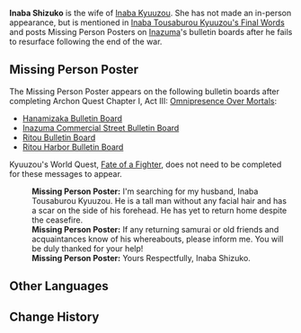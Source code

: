 {{Character Infobox
|type             = NPC
|region           = Inazuma
|spouse           = Inaba Kyuuzou
}}
'''Inaba Shizuko''' is the wife of [[Inaba Kyuuzou]]. She has not made an in-person appearance, but is mentioned in [[Inaba Tousaburou Kyuuzou's Final Words]] and posts Missing Person Posters on [[Inazuma]]'s bulletin boards after he fails to resurface following the end of the war.

==Missing Person Poster==
The Missing Person Poster appears on the following bulletin boards after completing Archon Quest Chapter I, Act III: [[Omnipresence Over Mortals]]:
*[[Hanamizaka Bulletin Board]]
*[[Inazuma Commercial Street Bulletin Board]]
*[[Ritou Bulletin Board]]
*[[Ritou Harbor Bulletin Board]]

Kyuuzou's World Quest, [[Fate of a Fighter]], does not need to be completed for these messages to appear.

{{Dialogue start}}
:'''Missing Person Poster:''' I'm searching for my husband, Inaba Tousaburou Kyuuzou. He is a tall man without any facial hair and has a scar on the side of his forehead. He has yet to return home despite the ceasefire.
:'''Missing Person Poster:''' If any returning samurai or old friends and acquaintances know of his whereabouts, please inform me. You will be duly thanked for your help!
:'''Missing Person Poster:''' Yours Respectfully, Inaba Shizuko.
{{Dialogue end}}

==Other Languages==
{{Other Languages
|default_hidden = 1
|en      = Inaba Shizuko
|zhs     = 稻叶静子
|zhs_rm  = Dàoyè Jìngzi
|zht     = 稻葉靜子
|zht_rm  = Dàoyè Jìngzi
|ja      = 稲葉静子
|ja_rm   = Inaba Shizuko
|ko      = 이나바 시즈코
|ko_rm   = Inaba Sijeuko
|es      = Inaba Shizuko
|fr      = Inaba Shizuko
|ru      = Инаба Сидзуко
|th      = Inaba Shizuko
|vi      = Inaba Shizuko
|de      = Inaba Shizuko
|id      = Inaba Shizuko
|pt      = Inaba Shizuko
|tr      = 
|it      = 
}}

==Change History==
{{Change History|2.0}}
<!--
==References==
{{Reflist}}-->